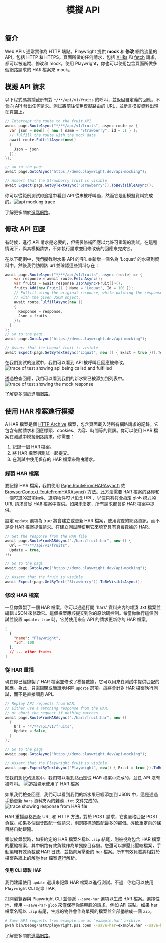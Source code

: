 ﻿---
id: mock
title: "模擬 API"
---

## 簡介

Web APIs 通常實作為 HTTP 端點。Playwright 提供 **mock** 和 **修改** 網路流量的 API，包括 HTTP 和 HTTPS。頁面所做的任何請求，包括 [XHRs](https://developer.mozilla.org/en-US/docs/Web/API/XMLHttpRequest) 和 [fetch](https://developer.mozilla.org/en-US/docs/Web/API/Fetch_API) 請求，都可以被追蹤、修改和 mock。使用 Playwright，你也可以使用包含頁面所做多個網路請求的 HAR 檔案來 mock。

## 模擬 API 請求

以下程式碼將攔截所有對 `*/**/api/v1/fruits` 的呼叫，並返回自定義的回應。不會向 API 發出任何請求。測試將前往使用模擬路由的 URL，並斷言模擬資料出現在頁面上。

```csharp
// Intercept the route to the fruit API
await page.RouteAsync("*/**/api/v1/fruits", async route => {
  var json = new[] { new { name = "Strawberry", id = 21 } };
  // fulfill the route with the mock data
  await route.FulfillAsync(new()
  {
    Json = json
  });
});

// Go to the page
await page.GotoAsync("https://demo.playwright.dev/api-mocking");

// Assert that the Strawberry fruit is visible
await Expect(page.GetByTextAsync("Strawberry")).ToBeVisibleAsync();
```

你可以從範例測試的追蹤中看到 API 從未被呼叫過，然而它是用模擬資料完成的。![api mocking trace](https://github.com/microsoft/playwright/assets/13063165/3dc14cbf-c100-4efc-ac21-d7b52d698b53)

了解更多關於[進階網路](./network.mdx)。

## 修改 API 回應

有時候，進行 API 請求是必要的，但需要修補回應以允許可重現的測試。在這種情況下，與其模擬請求，不如執行請求並用修改後的回應來完成它。

在以下範例中，我們攔截對水果 API 的呼叫並新增一個名為 'Loquat' 的水果到資料中。然後我們訪問該 url 並確認這些資料存在：

```csharp
await page.RouteAsync("*/**/api/v1/fruits", async (route) => {
    var response = await route.FetchAsync();
    var fruits = await response.JsonAsync<Fruit[]>();
    fruits.Add(new Fruit() { Name = "Loquat", Id = 100 });
    // Fulfill using the original response, while patching the response body
    // with the given JSON object.
    await route.FulfillAsync(new ()
    {
      Response = response,
      Json = fruits
    });
  }
);
// Go to the page
await page.GotoAsync("https://demo.playwright.dev/api-mocking");

// Assert that the Loquat fruit is visible
await Expect(page.GetByTextAsync("Loquat", new () { Exact = true })).ToBeVisibleAsync();
```

在我們測試的追蹤中，我們可以看到 API 被呼叫且回應被修改。 ![trace of test showing api being called and fulfilled](https://github.com/microsoft/playwright/assets/13063165/8b8dd82d-1b3e-428e-871b-840581fed439)

透過檢查回應，我們可以看到我們的新水果已被添加到列表中。 ![trace of test showing the mock response](https://github.com/microsoft/playwright/assets/13063165/03e6c87c-4ecc-47e8-9ca0-30fface25e9d)

了解更多關於[進階網路](./network.mdx)。

## 使用 HAR 檔案進行模擬

A HAR 檔案是個 [HTTP Archive](http://www.softwareishard.com/blog/har-12-spec/) 檔案，包含頁面載入時所有網路請求的記錄。它包含有關請求和回應標頭、cookies、內容、時間等的資訊。你可以使用 HAR 檔案在測試中模擬網路請求。你需要：

1. 記錄一個 HAR 檔案。
1. 將 HAR 檔案與測試一起提交。
1. 在測試中使用保存的 HAR 檔案來路由請求。

### 錄製 HAR 檔案

要記錄 HAR 檔案，我們使用 [Page.RouteFromHARAsync()](/api/class-page.mdx#page-route-from-har) 或 [BrowserContext.RouteFromHARAsync()](/api/class-browsercontext.mdx#browser-context-route-from-har) 方法。此方法需要 HAR 檔案的路徑和一個可選的選項物件。選項物件可以包含 URL，以便只有符合指定 glob 模式的 URL 請求會從 HAR 檔案中提供。如果未指定，所有請求都會從 HAR 檔案中提供。

設定 `update` 選項為 true 將會建立或更新 HAR 檔案，使用實際的網路資訊，而不是從 HAR 檔案提供請求。在建立測試時使用它來填充具有真實數據的 HAR。

```csharp
// Get the response from the HAR file
await page.RouteFromHARAsync("./hars/fruit.har", new () {
  Url = "*/**/api/v1/fruits",
  Update = true,
});

// Go to the page
await page.GotoAsync("https://demo.playwright.dev/api-mocking");

// Assert that the fruit is visible
await Expect(page.GetByText("Strawberry")).ToBeVisibleAsync();
```

### 修改 HAR 檔案

一旦你錄製了一個 HAR 檔案，你可以通過打開 'hars' 資料夾內的雜湊 .txt 檔案並編輯 JSON 來修改它。這個檔案應該提交到你的原始碼控制。每當你執行這個測試並設置 `update: true` 時，它將使用來自 API 的請求更新你的 HAR 檔案。

```json
[
  {
    "name": "Playwright",
    "id": 100
  },
  // ... other fruits
]
```

### 從 HAR 重播

現在你已經錄製了 HAR 檔案並修改了模擬數據，它可以用來在測試中提供匹配的回應。為此，只需關閉或簡單地移除 `update` 選項。這將會針對 HAR 檔案執行測試，而不是直接調用 API。

```csharp
// Replay API requests from HAR.
// Either use a matching response from the HAR,
// or abort the request if nothing matches.
await page.RouteFromHARAsync("./hars/fruit.har", new ()
  {
    Url = "*/**/api/v1/fruits",
    Update = false,
  }
);

// Go to the page
await page.GotoAsync("https://demo.playwright.dev/api-mocking");

// Assert that the Playwright fruit is visible
await page.ExpectByTextAsync("Playwright", new() { Exact = true }).ToBeVisibleAsync();
```

在我們測試的追蹤中，我們可以看到路由是從 HAR 檔案中完成的，並且 API 沒有被呼叫。 ![追蹤顯示使用了 HAR 檔案](https://github.com/microsoft/playwright/assets/13063165/1bd7ab66-ea4f-43c2-a4e5-ca17d4837ff1)

如果我們檢查回應，我們可以看到我們的新水果已經添加到 JSON 中，這是通過手動更新 `hars` 資料夾內的雜湊 `.txt` 文件完成的。 ![trace showing response from HAR file](https://github.com/microsoft/playwright/assets/13063165/db3117fc-7b02-4973-9a51-29e213261a6a)

HAR 重播嚴格匹配 URL 和 HTTP 方法。對於 POST 請求，它也嚴格匹配 POST 負載。如果多個錄音匹配一個請求，則選擇標頭匹配最多的那個。導致重定向的條目將自動跟隨。

類似於錄製時，如果給定的 HAR 檔案名稱以 `.zip` 結尾，則被視為包含 HAR 檔案的壓縮檔案，其中網路有效負載作為單獨條目存儲。您還可以解壓此壓縮檔案，手動編輯有效負載或 HAR 日誌，並指向解壓後的 har 檔案。所有有效負載將相對於檔案系統上的解壓 har 檔案進行解析。

#### 使用 CLI 錄製 HAR

我們建議使用 `update` 選項來記錄 HAR 檔案以進行測試。不過，你也可以使用 Playwright CLI 記錄 HAR。

打開瀏覽器與 Playwright CLI 並傳遞 `--save-har` 選項以生成 HAR 檔案。選擇性地，使用 `--save-har-glob` 來僅保存你感興趣的請求，例如 API 端點。如果 har 檔案名稱以 `.zip` 結尾，生成的物件會作為單獨的檔案並全部壓縮成一個 `zip`。

```bash
# Save API requests from example.com as "example.har" archive.
pwsh bin/Debug/netX/playwright.ps1 open --save-har=example.har --save-har-glob="**/api/**" https://example.com
```

了解更多關於[進階網路](./network.mdx)。




[Accessibility]: /api/class-accessibility.mdx "Accessibility"
[APIRequest]: /api/class-apirequest.mdx "APIRequest"
[APIRequestContext]: /api/class-apirequestcontext.mdx "APIRequestContext"
[APIResponse]: /api/class-apiresponse.mdx "APIResponse"
[APIResponseAssertions]: /api/class-apiresponseassertions.mdx "APIResponseAssertions"
[Browser]: /api/class-browser.mdx "Browser"
[BrowserContext]: /api/class-browsercontext.mdx "BrowserContext"
[BrowserType]: /api/class-browsertype.mdx "BrowserType"
[CDPSession]: /api/class-cdpsession.mdx "CDPSession"
[CDPSessionEvent]: /api/class-cdpsessionevent.mdx "CDPSessionEvent"
[Clock]: /api/class-clock.mdx "Clock"
[ConsoleMessage]: /api/class-consolemessage.mdx "ConsoleMessage"
[Dialog]: /api/class-dialog.mdx "Dialog"
[Download]: /api/class-download.mdx "Download"
[ElementHandle]: /api/class-elementhandle.mdx "ElementHandle"
[FileChooser]: /api/class-filechooser.mdx "FileChooser"
[FormData]: /api/class-formdata.mdx "FormData"
[Frame]: /api/class-frame.mdx "Frame"
[FrameLocator]: /api/class-framelocator.mdx "FrameLocator"
[JSHandle]: /api/class-jshandle.mdx "JSHandle"
[Keyboard]: /api/class-keyboard.mdx "Keyboard"
[Locator]: /api/class-locator.mdx "Locator"
[LocatorAssertions]: /api/class-locatorassertions.mdx "LocatorAssertions"
[Mouse]: /api/class-mouse.mdx "Mouse"
[Page]: /api/class-page.mdx "Page"
[PageAssertions]: /api/class-pageassertions.mdx "PageAssertions"
[Playwright]: /api/class-playwright.mdx "Playwright"
[PlaywrightAssertions]: /api/class-playwrightassertions.mdx "PlaywrightAssertions"
[Request]: /api/class-request.mdx "Request"
[Response]: /api/class-response.mdx "Response"
[Route]: /api/class-route.mdx "Route"
[Selectors]: /api/class-selectors.mdx "Selectors"
[TimeoutError]: /api/class-timeouterror.mdx "TimeoutError"
[Touchscreen]: /api/class-touchscreen.mdx "Touchscreen"
[Tracing]: /api/class-tracing.mdx "Tracing"
[Video]: /api/class-video.mdx "Video"
[WebError]: /api/class-weberror.mdx "WebError"
[WebSocket]: /api/class-websocket.mdx "WebSocket"
[WebSocketFrame]: /api/class-websocketframe.mdx "WebSocketFrame"
[Worker]: /api/class-worker.mdx "Worker"
[Element]: https://developer.mozilla.org/en-US/docs/Web/API/element "Element"
[EvaluationArgument]: /evaluating.mdx#evaluation-argument "EvaluationArgument"
[Promise]: https://developer.mozilla.org/en-US/docs/Web/JavaScript/Reference/Global_Objects/Promise "Promise"
[iterator]: https://developer.mozilla.org/en-US/docs/Web/JavaScript/Reference/Iteration_protocols "Iterator"
[origin]: https://developer.mozilla.org/en-US/docs/Glossary/Origin "Origin"
[selector]: https://developer.mozilla.org/en-US/docs/Web/CSS/CSS_Selectors "selector"
[Serializable]: https://developer.mozilla.org/en-US/docs/Web/JavaScript/Reference/Global_Objects/JSON/stringify#Description "Serializable"
[UIEvent.detail]: https://developer.mozilla.org/en-US/docs/Web/API/UIEvent/detail "UIEvent.detail"
[UnixTime]: https://en.wikipedia.org/wiki/Unix_time "Unix Time"
[xpath]: https://developer.mozilla.org/en-US/docs/Web/XPath "xpath"

[bool]: https://docs.microsoft.com/en-us/dotnet/api/system.boolean "bool"
[Date]: https://learn.microsoft.com/en-us/dotnet/api/system.datetime "DateTime"
[double]: https://docs.microsoft.com/en-us/dotnet/api/system.double "double"
[byte]: https://docs.microsoft.com/en-us/dotnet/api/system.byte "byte"
[int]: https://docs.microsoft.com/en-us/dotnet/api/system.int32 "int"
[long]: https://docs.microsoft.com/en-us/dotnet/api/system.int64 "long"
[void]: https://docs.microsoft.com/en-us/dotnet/csharp/language-reference/builtin-types/void "void"
[string]: https://docs.microsoft.com/en-us/dotnet/api/system.string "string"
[URL]: https://nodejs.org/api/url.html "URL"
[Regex]: https://docs.microsoft.com/en-us/dotnet/api/system.text.regularexpressions.regex "Regex"

[Action]: https://docs.microsoft.com/en-us/dotnet/api/system.action-1 "Action"
[Func]: https://docs.microsoft.com/en-us/dotnet/api/system.func-2 "Func"
[IEnumerable]: https://docs.microsoft.com/en-us/dotnet/api/system.collections.ienumerable "IEnumerable"
[IDictionary]: https://docs.microsoft.com/en-us/dotnet/api/system.collections.idictionary "IDictionary"
[Task]: https://docs.microsoft.com/en-us/dotnet/api/system.threading.tasks.task?view=net-5.0 "Task"
[IReadOnlyDictionary]: https://docs.microsoft.com/en-us/dotnet/api/system.collections.generic.ireadonlydictionary-2 "IReadOnlyDictionary"
[JsonElement]: https://docs.microsoft.com/en-us/dotnet/api/system.text.json.jsonelement "JsonElement"

[all available image tags]: https://mcr.microsoft.com/en-us/product/playwright/dotnet/about "all available image tags"
[Microsoft Artifact Registry]: https://mcr.microsoft.com/en-us/product/playwright/dotnet/about "Microsoft Artifact Registry"
[Dockerfile.jammy]: https://github.com/microsoft/playwright-dotnet/blob/main/utils/docker/Dockerfile.jammy "Dockerfile.jammy"
